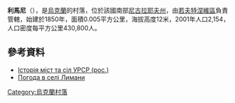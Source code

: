 {{coord|46|43|41|N|31|58|16|E|scale:100000|display=title}}

'''利馬尼'''（{{lang-uk|Лимани}}），是[[烏克蘭|烏克蘭]]的村落，位於該國南部[[尼古拉耶夫州|尼古拉耶夫州]]，由[[若夫特涅維區|若夫特涅維區]]負責管轄，始建於1850年，面積0.005平方公里，海拔高度12米，2001年人口2,154，人口密度每平方公里430,800人。

==參考資料==
* [https://web.archive.org/web/20110414130802/http://www.igsu.org.ua/Nikolaevskaja.obl/ZHovtnevyj.rajon/Limany.html Історія міст та сіл УРСР (рос.)]
* [http://weather.in.ua/ua/nikolaevskaja/13313 Погода в селі Лимани] {{Wayback|url=http://weather.in.ua/ua/nikolaevskaja/13313 |date=20160607104834 }}

{{Ukraine-geo-stub}}
[[Category:烏克蘭村落|Category:烏克蘭村落]]